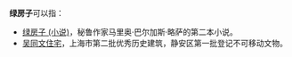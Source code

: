 '''绿房子'''可以指：
* [[绿房子_(小说)|绿房子 (小说)]]，秘鲁作家马里奥·巴尔加斯·略萨的第二本小说。
* [[吴同文住宅|吴同文住宅]]，上海市第二批优秀历史建筑，静安区第一批登记不可移动文物。

{{消歧義|LFZ|Cat=三字消歧義}}